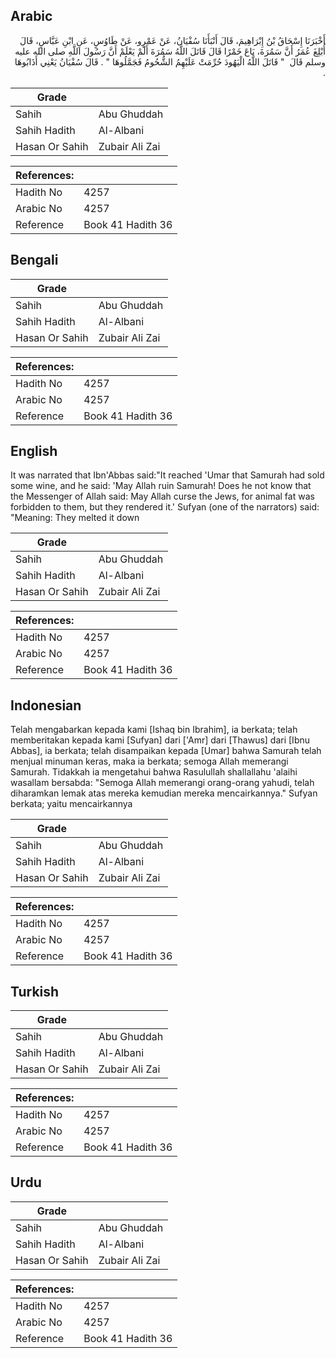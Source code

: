 ## Arabic


<div dir="rtl" lang="ar" style={{fontSize:'larger',backgroundColor:'#f8f9fa',padding:20}}>
أَخْبَرَنَا إِسْحَاقُ بْنُ إِبْرَاهِيمَ، قَالَ أَنْبَأَنَا سُفْيَانُ، عَنْ عَمْرٍو، عَنْ طَاوُسٍ، عَنِ ابْنِ عَبَّاسٍ، قَالَ أُبْلِغَ عُمَرُ أَنَّ سَمُرَةَ، بَاعَ خَمْرًا قَالَ قَاتَلَ اللَّهُ سَمُرَةَ أَلَمْ يَعْلَمْ أَنَّ رَسُولَ اللَّهِ صلى الله عليه وسلم قَالَ ‏ "‏ قَاتَلَ اللَّهُ الْيَهُودَ حُرِّمَتْ عَلَيْهِمُ الشُّحُومُ فَجَمَّلُوهَا ‏"‏ ‏.‏ قَالَ سُفْيَانُ يَعْنِي أَذَابُوهَا ‏.‏
</div>
<div style={{backgroundColor:'#f8f9fa',padding:20, marginBottom: 10}}><table> <thead> <tr> <th>Grade</th> <th></th> </tr> </thead> <tbody> <tr><td>Sahih</td><td>Abu Ghuddah</td></tr><tr><td>Sahih Hadith</td><td>Al-Albani</td></tr><tr><td>Hasan Or Sahih</td><td>Zubair Ali Zai</td></tr></tbody></table><table> <thead> <tr> <th>References:</th> <th></th> </tr> </thead> <tbody><tr><td>Hadith No</td><td>4257</td></tr><tr><td>Arabic No</td><td>4257</td></tr><tr><td>Reference</td><td>Book 41 Hadith 36</td></tr></tbody></table></div>

## Bengali


<div dir="ltr" lang="bn" style={{fontSize:'larger',backgroundColor:'#f8f9fa',padding:20}}>

</div>
<div style={{backgroundColor:'#f8f9fa',padding:20, marginBottom: 10}}><table> <thead> <tr> <th>Grade</th> <th></th> </tr> </thead> <tbody> <tr><td>Sahih</td><td>Abu Ghuddah</td></tr><tr><td>Sahih Hadith</td><td>Al-Albani</td></tr><tr><td>Hasan Or Sahih</td><td>Zubair Ali Zai</td></tr></tbody></table><table> <thead> <tr> <th>References:</th> <th></th> </tr> </thead> <tbody><tr><td>Hadith No</td><td>4257</td></tr><tr><td>Arabic No</td><td>4257</td></tr><tr><td>Reference</td><td>Book 41 Hadith 36</td></tr></tbody></table></div>

## English


<div dir="ltr" lang="en" style={{fontSize:'larger',backgroundColor:'#f8f9fa',padding:20}}>
It was narrated that Ibn'Abbas said:"It reached 'Umar that Samurah had sold some wine, and he said: 'May Allah ruin Samurah! Does he not know that the Messenger of Allah said: May Allah curse the Jews, for animal fat was forbidden to them, but they rendered it.' Sufyan (one of the narrators) said: "Meaning: They melted it down
</div>
<div style={{backgroundColor:'#f8f9fa',padding:20, marginBottom: 10}}><table> <thead> <tr> <th>Grade</th> <th></th> </tr> </thead> <tbody> <tr><td>Sahih</td><td>Abu Ghuddah</td></tr><tr><td>Sahih Hadith</td><td>Al-Albani</td></tr><tr><td>Hasan Or Sahih</td><td>Zubair Ali Zai</td></tr></tbody></table><table> <thead> <tr> <th>References:</th> <th></th> </tr> </thead> <tbody><tr><td>Hadith No</td><td>4257</td></tr><tr><td>Arabic No</td><td>4257</td></tr><tr><td>Reference</td><td>Book 41 Hadith 36</td></tr></tbody></table></div>

## Indonesian


<div dir="ltr" lang="id" style={{fontSize:'larger',backgroundColor:'#f8f9fa',padding:20}}>
Telah mengabarkan kepada kami [Ishaq bin Ibrahim], ia berkata; telah memberitakan kepada kami [Sufyan] dari ['Amr] dari [Thawus] dari [Ibnu Abbas], ia berkata; telah disampaikan kepada [Umar] bahwa Samurah telah menjual minuman keras, maka ia berkata; semoga Allah memerangi Samurah. Tidakkah ia mengetahui bahwa Rasulullah shallallahu 'alaihi wasallam bersabda: "Semoga Allah memerangi orang-orang yahudi, telah diharamkan lemak atas mereka kemudian mereka mencairkannya." Sufyan berkata; yaitu mencairkannya
</div>
<div style={{backgroundColor:'#f8f9fa',padding:20, marginBottom: 10}}><table> <thead> <tr> <th>Grade</th> <th></th> </tr> </thead> <tbody> <tr><td>Sahih</td><td>Abu Ghuddah</td></tr><tr><td>Sahih Hadith</td><td>Al-Albani</td></tr><tr><td>Hasan Or Sahih</td><td>Zubair Ali Zai</td></tr></tbody></table><table> <thead> <tr> <th>References:</th> <th></th> </tr> </thead> <tbody><tr><td>Hadith No</td><td>4257</td></tr><tr><td>Arabic No</td><td>4257</td></tr><tr><td>Reference</td><td>Book 41 Hadith 36</td></tr></tbody></table></div>

## Turkish


<div dir="ltr" lang="tr" style={{fontSize:'larger',backgroundColor:'#f8f9fa',padding:20}}>

</div>
<div style={{backgroundColor:'#f8f9fa',padding:20, marginBottom: 10}}><table> <thead> <tr> <th>Grade</th> <th></th> </tr> </thead> <tbody> <tr><td>Sahih</td><td>Abu Ghuddah</td></tr><tr><td>Sahih Hadith</td><td>Al-Albani</td></tr><tr><td>Hasan Or Sahih</td><td>Zubair Ali Zai</td></tr></tbody></table><table> <thead> <tr> <th>References:</th> <th></th> </tr> </thead> <tbody><tr><td>Hadith No</td><td>4257</td></tr><tr><td>Arabic No</td><td>4257</td></tr><tr><td>Reference</td><td>Book 41 Hadith 36</td></tr></tbody></table></div>

## Urdu


<div dir="rtl" lang="ur" style={{fontSize:'larger',backgroundColor:'#f8f9fa',padding:20}}>

</div>
<div style={{backgroundColor:'#f8f9fa',padding:20, marginBottom: 10}}><table> <thead> <tr> <th>Grade</th> <th></th> </tr> </thead> <tbody> <tr><td>Sahih</td><td>Abu Ghuddah</td></tr><tr><td>Sahih Hadith</td><td>Al-Albani</td></tr><tr><td>Hasan Or Sahih</td><td>Zubair Ali Zai</td></tr></tbody></table><table> <thead> <tr> <th>References:</th> <th></th> </tr> </thead> <tbody><tr><td>Hadith No</td><td>4257</td></tr><tr><td>Arabic No</td><td>4257</td></tr><tr><td>Reference</td><td>Book 41 Hadith 36</td></tr></tbody></table></div>